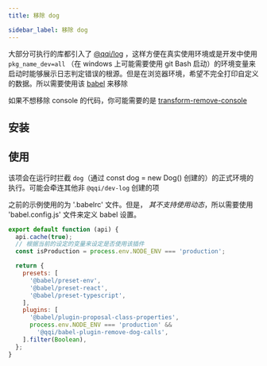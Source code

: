 ```yaml
---
title: 移除 dog

sidebar_label: 移除 dog
---
```


大部分可执行的库都引入了 [@qqi/log](https://www.npmjs.com/package/@qqi/log) ，这样方便在真实使用环境或是开发中使用 `pkg_name_dev=all` （在 windows 上可能需要使用 git Bash 启动）的环境变量来启动时能够展示日志判定错误的根源。但是在浏览器环境，希望不完全打印自定义的数据。所以需要使用该 [babel](https://babeljs.io) 来移除

<PackageInfo
  packageName="@qqi/babel-plugin-remove-dog-calls"
  githubRepoName="qqi"
/>

如果不想移除 console 的代码，你可能需要的是 [transform-remove-console](https://www.npmjs.com/package/babel-plugin-transform-remove-console)

## 安装

<InstallInfo name="@qqi/babel-plugin-remove-dog-calls" dev={true} />

## 使用

该项会在运行时拦截 `dog`（通过 const dog = new Dog() 创建的）的正式环境的执行。可能会牵连其他非 `@qqi/dev-log` 创建的项

之前的示例使用的为 '.babelrc' 文件。但是， _其不支持使用动态_，所以需要使用 'babel.config.js' 文件来定义 babel 设置。

```js
export default function (api) {
  api.cache(true);
  // 根据当前的设定的变量来设定是否使用该插件
  const isProduction = process.env.NODE_ENV === 'production';

  return {
    presets: [
      '@babel/preset-env',
      '@babel/preset-react',
      '@babel/preset-typescript',
    ],
    plugins: [
      '@babel/plugin-proposal-class-properties',
      process.env.NODE_ENV === 'production' &&
        '@qqi/babel-plugin-remove-dog-calls',
    ].filter(Boolean),
  };
}
```
